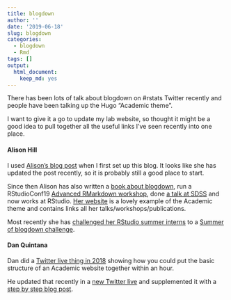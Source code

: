 ```yaml
---
title: blogdown
author: ''
date: '2019-06-18'
slug: blogdown
categories: 
  - blogdown
  - Rmd
tags: []
output:
  html_document:
    keep_md: yes
---
```


There has been lots of talk about blogdown on #rstats Twitter recently and people have been talking up the Hugo "Academic theme". 

I want to give it a go to update my lab website, so thought it might be a good idea to pull together all the useful links I've seen recently into one place. 

#### Alison Hill

I used [Alison's blog post](https://alison.rbind.io/post/up-and-running-with-blogdown/) when I first set up this blog. It looks like she has updated the post recently, so it is probably still a good place to start. 

Since then Alison has also written a [book about blogdown](https://bookdown.org/yihui/blogdown/), run a RStudioConf19 [Advanced RMarkdown workshop](https://arm.rbind.io/), done [a talk at SDSS](http:/rstd.io/blogdown-sdss) and now works at RStudio. [Her website](https://alison.rbind.io/) is a lovely example of the Academic theme and contains links all her talks/workshops/publications. 

Most recently she has [challenged her RStudio summer interns](https://twitter.com/apreshill/status/1138626886618083328) to a [Summer of blogdown challenge](https://summer-of-blogdown.netlify.com/). 

#### Dan Quintana 

Dan did a [Twitter live thing in 2018](https://twitter.com/dsquintana/status/1070392412445401088) showing how you could put the basic structure of an Academic website together within an hour. 

He updated that recently in a [new Twitter live](https://twitter.com/dsquintana/status/1139846569623281664) and supplemented it with a [step by step blog post](https://www.dsquintana.blog/free-website-in-r-easy/).

